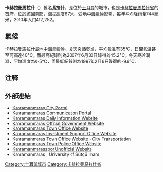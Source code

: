 {{Infobox settlement <!--more fields are available for this Infobox--See Template:Infobox Settlement-->
| official_name           = 卡赫拉曼馬拉什<br>Kahramanmaraş
|settlement_type = [[都市區|都市區]]
| image_skyline           = Kahramanmaraş.jpg
| image_caption           = 城市中心
| imagesize               = 235px
| image_blank_emblem      =
| blank_emblem_type       =
| map_caption             = Location of Kahramanmaraş within Turkey.
| coordinates_region      = TR
| subdivision_type        = 國家
| subdivision_name        = {{TUR}}
| subdivision_type1       = [[Regions_of_Turkey|Region]]
| subdivision_name1       = [[Mediterranean_Region,_Turkey|Mediterranean]]
| subdivision_type2       = [[土耳其省份|省份]]
| subdivision_name2       = [[卡赫拉曼馬拉什省|卡赫拉曼馬拉什]]
| leader_name             =
| leader_name1            =
|pushpin_map            =Turkey
 | latd =  37
 | latm = 35
 | latNS = N
 | longd = 36
 | longm = 56
 | longEW = E
| area_footnotes          = {{Turkey district areas|SOURCE}}
| area_blank1_title       = District
| area_blank1_km2         = {{Turkey district areas|Kahramanmaraş|Kahramanmaraş}}
| elevation_m             = 67
| population_footnotes    = {{Turkey district populations|SOURCE|Kahramanmaraş}}
| population_urban        = {{Turkey district populations|Kahramanmaraş|Kahramanmaraş|şehir}}
| population_as_of        = {{Turkey district populations|YEAR}}
| population_blank1_title = District
| population_blank1       = {{Turkey district populations|Kahramanmaraş|Kahramanmaraş|toplam}}
| population_density_blank1_km2  = auto
| timezone                = [[Eastern_European_Time|EET]]
| utc_offset              = +2
| timezone_DST            = [[Eastern_European_Summer_Time|EEST]]
| utc_offset_DST          = +3
| postal_code_type        = [[Postal_code|Postal code]]
| postal_code             =
| area_code               = 0344
| blank_info              = 46
| blank_name              = [[Turkish_car_number_plates|車輛註冊編號]]
| website                 =
}}
'''卡赫拉曼馬拉什'''（{{lang-tr|Kahramanmaraş}}）舊名'''馬拉什'''，是位於[[土耳其|土耳其]]的城市，也是[[卡赫拉曼馬拉什省|卡赫拉曼馬拉什省]]的首府，位於該國南部，海拔高度67米，受[[地中海氣候|地中海氣候]]影響，每年平均降雨量744毫米，2010年人口412,252。

==氣候==
卡赫拉曼馬拉什屬[[地中海型氣候|地中海型氣候]]。夏天炎熱乾燥，平均氣溫有35°C，日間氣溫甚至可高達40°C。而最高紀錄則為2007年6月30日錄得的45.2°C。冬天寒冷潮濕，平均溫度為0-5°C，而最低紀錄則為1997年2月6日錄得的-9.6°C。

{{Weather box |metric first= Yes |single line= Yes |location=卡赫拉曼馬拉什
|Jan record high C= 18.7
|Feb record high C= 21.8
|Mar record high C= 29.2
|Apr record high C= 36.0
|May record high C= 38.0
|Jun record high C= 42.0
|Jul record high C= 45.2
|Aug record high C= 44.4
|Sep record high C= 41.3
|Oct record high C= 37.2
|Nov record high C= 27.2
|Dec record high C= 24.0
|Jan high C= 9.1
|Feb high C= 10.9
|Mar high C= 15.7
|Apr high C= 21.1
|May high C= 26.7
|Jun high C= 31.9
|Jul high C= 35.6
|Aug high C= 35.9
|Sep high C= 32.4
|Oct high C= 25.8
|Nov high C= 17.2
|Dec high C= 10.9
|Jan low C= 1.3
|Feb low C= 2.2
|Mar low C= 5.6
|Apr low C= 9.9
|May low C= 14.2
|Jun low C= 18.9
|Jul low C= 22.1
|Aug low C= 22.2
|Sep low C= 18.4
|Oct low C= 12.9
|Nov low C= 6.8
|Dec low C= 3.1
|Jan record low C= -7.8
|Feb record low C= -9.6
|Mar record low C= -7.6
|Apr record low C= -0.6
|May record low C= 5.0
|Jun record low C= 11.0
|Jul record low C= 15.6
|Aug record low C= 16.0
|Sep record low C= 8.6
|Oct record low C= 2.2
|Nov record low C= -4.4
|Dec record low C= -7.6
|Jan precipitation mm = 125.4
|Feb precipitation mm = 112.3
|Mar precipitation mm = 94.8
|Apr precipitation mm = 76.1
|May precipitation mm = 39.3
|Jun precipitation mm = 7.4
|Jul precipitation mm = 2.5
|Aug precipitation mm = 1.5
|Sep precipitation mm = 9.3
|Oct precipitation mm = 53.1
|Nov precipitation mm = 93.5
|Dec precipitation mm = 129.2
|Jan rain days= 12.4
|Feb rain days= 12.2
|Mar rain days= 12.3
|Apr rain days= 11.6
|May rain days= 8.1
|Jun rain days= 2.7
|Jul rain days= 1.5
|Aug rain days= 1.3
|Sep rain days= 2.7
|Oct rain days= 6.7
|Nov rain days= 9.1
|Dec rain days= 12.1
|Jan sun= 108.5
|Feb sun= 117.6
|Mar sun= 173.6
|Apr sun= 204
|May sun= 263.5
|Jun sun= 312
|Jul sun= 341
|Aug sun= 319.3
|Sep sun= 273
|Oct sun= 213.9
|Nov sun= 135
|Dec sun= 102.3
|source 1= Devlet Meteoroloji İşleri Genel Müdürlüğü<ref>{{cite web |url=http://meteor.gov.tr/veridegerlendirme/il-ve-ilceler-istatistik.aspx?m=K.MARAS |title=İl ve İlçelerimize Ait İstatistiki Veriler- Meteoroloji Genel Müdürlüğü |publisher=Meteor.gov.tr |date= |accessdate=2013-01-01 |deadurl=yes |archiveurl=https://web.archive.org/web/20090219231835/http://meteor.gov.tr/veridegerlendirme/il-ve-ilceler-istatistik.aspx?m=K.MARAS |archivedate=2009-02-19 }}</ref>|date=July 2011
}}
== 注释 ==

{{Reflist|25em}}
==外部連結==
*[https://web.archive.org/web/20080723154331/http://www.marasliyiz.biz/ Kahramanmaraş City Portal]
*[http://www.kahramanmaras.org Kahramanmaraş Communication Portal]{{Wayback|url=http://www.kahramanmaras.org/ |date=20200809030753 }}
*[http://www.kentmaras.com Kahramanmaraş Daily Information Website] {{Wayback|url=http://www.kentmaras.com/ |date=20201204021147 }}
*[http://www.kahramanmaras.gov.tr Kahramanmaraş Official Government Website]{{Wayback|url=http://www.kahramanmaras.gov.tr/ |date=20110109034744 }}
*[http://www.kahramanmaras.bel.tr Kahramanmaraş Town Office Website]{{Wayback|url=http://www.kahramanmaras.bel.tr/ |date=20110314145241 }}
*[https://web.archive.org/web/20190122210149/http://www.investkahramanmaras.com/ Kahramanmaraş Investment Support Office Website]
*[https://web.archive.org/web/20100413153516/http://ulasim.kahramanmaras.bel.tr/ Kahramanmaraş Town Office Website - City Transportation]
*[http://www.kahramanmaras.pol.tr Kahramanmaraş Town Police Office Website] {{Wayback|url=http://www.kahramanmaras.pol.tr/ |date=20201024232354 }}
*[http://www.marasspor.com/ Kahramanmaraşspor Unofficial Website] {{Wayback|url=http://www.marasspor.com/ |date=20090115223222 }}
*[http://www.ksu.edu.tr Kahramanmaraş , University of Sütçü İmam]{{Wayback|url=http://www.ksu.edu.tr/ |date=20200825040256 }}

{{Coord|37|35|N|36|56|E|region:TR_type:city|display=title}}

[[Category:土耳其城市|Category:土耳其城市]]
[[Category:卡赫拉曼马拉什省|Category:卡赫拉曼马拉什省]]